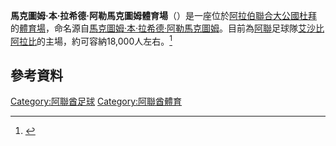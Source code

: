 {{Infobox Stadium 
| stadium_name      = 馬克圖姆·本·拉希德·阿勒馬克圖姆體育場 |
| nick_name         = 
| image             = Dubai Maktoum Bin Rashid Al Maktoum Stadium 2.jpg
| location          = {{flagicon|UAE}} [[阿拉伯聯合大公國|阿拉伯聯合大公國]][[杜拜|杜拜]]
| coordinates       = 
| broke_ground      = 
| opened            = 
| renovated         = 
| expanded          = 
| closed            = 
| demolished        =
| owner             = 
| operator          = 
| surface           = 草
| Constructor       = 
| construction_cost = 
| architect         = 
| former_names      = 
| nicknames         = 
| tenants           = [[艾沙比阿拉比足球會|艾沙比阿拉比]]
| seating_capacity  = 18,000
| dimensions        = 
}}
'''馬克圖姆·本·拉希德·阿勒馬克圖姆體育場'''（{{lang-ar|ملعب مكتوم بن راشد آل مكتوم}}）是一座位於[[阿拉伯聯合大公國|阿拉伯聯合大公國]][[杜拜|杜拜]]的[[體育場|體育場]]，命名源自[[馬克圖姆·本·拉希德·阿勒馬克圖姆|馬克圖姆·本·拉希德·阿勒馬克圖姆]]。目前為[[阿聯|阿聯]]足球隊[[艾沙比阿拉比足球會|艾沙比阿拉比]]的主場，約可容納18,000人左右。<ref>{{cite web |url=http://www.worldstadiums.com/stadium_pictures/middle_east/uae/dubai_shabab.shtml |title=存档副本 |accessdate=2012-01-31 |deadurl=yes |archiveurl=https://web.archive.org/web/20111104130539/http://www.worldstadiums.com/stadium_pictures/middle_east/uae/dubai_shabab.shtml |archivedate=2011-11-04 }}</ref>

== 參考資料 ==
{{Reflist}}

{{coord|25|17|27|N|55|20|54|E|source:kolossus-plwiki|display=title}}

[[Category:阿聯酋足球|Category:阿聯酋足球]]
[[Category:阿聯酋體育|Category:阿聯酋體育]]

{{Gymnasium-stub}}